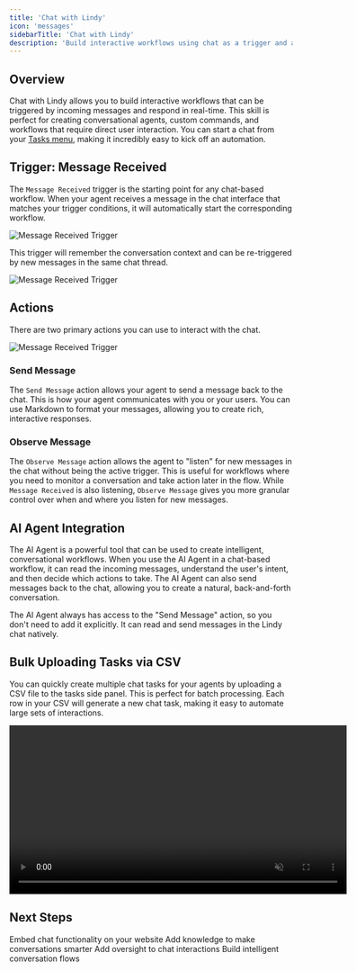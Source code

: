 ```yaml
---
title: 'Chat with Lindy'
icon: 'messages'
sidebarTitle: 'Chat with Lindy'
description: 'Build interactive workflows using chat as a trigger and an action.'
---
```


## Overview

Chat with Lindy allows you to build interactive workflows that can be triggered by incoming messages and respond in real-time. This skill is perfect for creating conversational agents, custom commands, and workflows that require direct user interaction. You can start a chat from your [Tasks menu](/skills/lindy-utilities/get-task), making it incredibly easy to kick off an automation.

## Trigger: Message Received

The `Message Received` trigger is the starting point for any chat-based workflow. When your agent receives a message in the chat interface that matches your trigger conditions, it will automatically start the corresponding workflow.

<Frame>
  <img src="/lindy-brand-assets/chat-with-lindy-task.png" alt="Message Received Trigger" />
</Frame>

This trigger will remember the conversation context and can be re-triggered by new messages in the same chat thread.

<Frame>
  <img src="/lindy-brand-assets/chat-with-lindy-trigger.png" alt="Message Received Trigger" />
</Frame>

## Actions

There are two primary actions you can use to interact with the chat.

<Frame>
  <img src="/lindy-brand-assets/chat-with-lindy-actions.png" alt="Message Received Trigger" />
</Frame>

### Send Message

The `Send Message` action allows your agent to send a message back to the chat. This is how your agent communicates with you or your users. You can use Markdown to format your messages, allowing you to create rich, interactive responses.

### Observe Message

The `Observe Message` action allows the agent to "listen" for new messages in the chat without being the active trigger. This is useful for workflows where you need to monitor a conversation and take action later in the flow. While `Message Received` is also listening, `Observe Message` gives you more granular control over when and where you listen for new messages.

## AI Agent Integration

The AI Agent is a powerful tool that can be used to create intelligent, conversational workflows. When you use the AI Agent in a chat-based workflow, it can read the incoming messages, understand the user's intent, and then decide which actions to take. The AI Agent can also send messages back to the chat, allowing you to create a natural, back-and-forth conversation.

<Tip>
The AI Agent always has access to the "Send Message" action, so you don't need to add it explicitly. It can read and send messages in the Lindy chat natively.
</Tip>

## Bulk Uploading Tasks via CSV

You can quickly create multiple chat tasks for your agents by uploading a CSV file to the tasks side panel. This is perfect for batch processing. Each row in your CSV will generate a new chat task, making it easy to automate large sets of interactions.

<div style={{ display: 'flex', justifyContent: 'center', margin: '2rem 0' }}>
  <div className="video-card">
    <video
      src="/lindy-brand-assets/CSV-UploadArc.mp4"
      width="600"
      autoPlay
      muted
      loop
      playsInline
      style={{ display: 'block', width: '100%', borderRadius: '16px' }}
    />
  </div>
</div>

## Next Steps

<CardGroup cols={2}>
  <Card title="Lindy Embed" href="/skills/by-lindy/lindy-embed" icon="message-dots">
    Embed chat functionality on your website
  </Card>
  <Card title="Knowledge Base" href="/fundamentals/lindy-101/knowledge-base" icon="database">
    Add knowledge to make conversations smarter
  </Card>
  <Card title="Human in the Loop" href="/testing/human-in-the-loop" icon="square-user">
    Add oversight to chat interactions
  </Card>
  <Card title="Agent Steps" href="/fundamentals/lindy-101/ai-agents" icon="brain-circuit">
    Build intelligent conversation flows
  </Card>
</CardGroup>